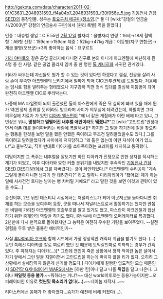 http://gekota.com/data/character/2011-02-01/C3631_2048931593_ff4a04b7_2048931593_f30f056e_5.jpg
[[기동전사 건담 SEED]]의 등장인물. 성우는 [[토요구치 메구미]]/[[정소영]].[* 둘 다 [wiki:"강철의 연금술사/2003년" 강철의 연금술사 구판]에서 [윈리 록벨] 역을 맡았다.]

인종：내츄럴 
생일：C.E.55년 [[2월 17일]]
별자리：물병자리 
연령：16세→18세 
혈액형：AB형 
신장：159cm→159cm 
체중：52kg→47kg 
계급：이등병(지구 연합군)→계급 불명(오브군)→3위 
좋아하는 음식：요구르트 


[[키라 야마토]]와 같은 공업 콜리지에 다니던 친구로 본의 아니게 아크엔젤에 피난하게 된 4명 중 한 사람. 같은 공업 콜리지 멤버 중 한 명인 [[톨 케니히]]와 사귀던 관계였다.

키라가 싸우는데 자신들도 뭔가 할 수 있는 것이 있다면 하겠다고 결심, 전공을 살려 사람 손이 부족한 아크엔젤의 브리지에서 일하게 되어 CIC(전투관제)를 도맡았다. 처음에는 임시로 힘을 빌려주는 형태였으나 지구강하 직전 정식 입대를 결심해 이등병이 되어 완전히 아크엔젤 CIC로 뿌리박는다.

나중에 MA 파일럿이 되어 출전했던 톨이 아스란에게 죽은 뒤 실의에 빠져 있을 때에 뭔가 약(안정제 종류일 듯)이라도 받으라며 사이가 의무실에 데려갔는데, 하필이면 그때 의무실에 치료차 가 있던 [[디아카 앨스먼]]이 "왜 너 같은 계집애가 이런 배에 타고 있냐, 그 면상은 뭐냐, '''멍청하고 덜떨어진 내추럴 애인이라도 뒈졌냐?'''"고 [wiki:"고인드립"빈정대면서 아픈 데를 들이파버리는 바람에 폭발해서][* 하지만 그 말을 하기전에 칼을 찾으려는 행동을 한것을 보면 말을 했든 안했든 죽이려고 무조건 달려들었을수도 있다.] 그를 죽이려고 달려들었다가 사이에게 저지당하고 "왜 톨은 없는데 이런 자식이 여기 있느냐"고 울부짖고, 직후 반대로 디아카를 쏘아죽이려는 프레이를 제지하고 통곡했다.

여담이지만 그 폭주는 내추럴을 깔보기만 하던 디아카가 전쟁으로 인한 상처를 직시하는 계기가 되었고, 이후 디아카와 묘한 커플 분위기를 내었지만 후속작인 [[기동전사 건담 SEED DESTINY]]에서 그를 차버렸다는 것이 확인되었다.[* 아크엔젤의 수리공이 "계속 그렇게 돌아다니면 남자가 안 데려간다?" 라고 말하니 미리아리아가 "됐어요! 제가 하는 일에 사사건건 토다는 남자는 뻥 차버릴 거예요!" 라고 말한 것을 보면 이것과 관련이 있을 수도…]

종전이후, 2년 뒤인 데스티니 시점에서는 저널리스트가 되어 이곳저곳을 돌아다니면 취재를 하는 모습을 보여주며 등장, 군을 떠나서 저널리스트로서 활동하기는 했지만 반쯤은 비밀에 가려진 아크엔젤의 호출부호를 알고 있기도 했고, 아스란이 아크엔젤과 접선하기 위한 중개인의 역할을 하기도 했다. 중반부에 아크엔젤의 오퍼레이터로 복귀했다. 2년만에 다시 현역으로 돌아왔지만 그 능력은 여전히 우수한 기량을 보여주었다. --실전경험을 두루 쌓은 훌륭한 예비역인가--


사실 [[루나마리아 호크]]와 함께 시드에서 가장 정상적인 캐릭터 취급을 받기도 한다. (…) 동인 쪽에선 디아카를 칼로 찌르려 했던 것 때문에 토막살인마로 희화되는 경우가 간혹 있다. 주 피해자는 디아카(...)[* 그런데 연인이 죽은 상황에서 정작 적이란 놈은 살아서 자기 앞에서 그런 말을 지껄이면서 고인드립을 하는데 빡치지 않을 리가 없다. 오히려 그 상황에서 살해당하지 않은게 신기할 정도다.] 디아카에게 칼빵한 압도적인 모습 때문인지 [[SD건담 G제네레이션 WARS]]에서는 [하만 칸]이나 달고 나올 '''위압'''을 달고 나온다. 그러나 '''파일럿 등용 불가'''.~~뭐하라는 거냐?~~ 대신 world이후로는 등용가능이지만...오퍼레이터인 이유로 '''컷씬및 목소리가 없다(...).'''~~네이놈 제작사...~~

리마스터에선 몸매가 더 좋아졌다...슴가가 예전에 비해 커졌다(...).
